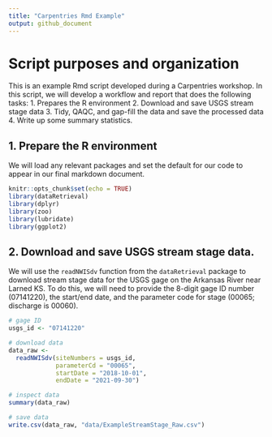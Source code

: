 ```yaml
---
title: "Carpentries Rmd Example"
output: github_document
---
```


# Script purposes and organization
This is an example Rmd script developed during a Carpentries workshop. In this script, we will develop a workflow and report that does the following tasks:
 1. Prepares the R environment
 2. Download and save USGS stream stage data
 3. Tidy, QAQC, and gap-fill the data and save the processed data
 4. Write up some summary statistics.

## 1. Prepare the R environment
We will load any relevant packages and set the default for our code to appear in our final markdown document.

```r
knitr::opts_chunk$set(echo = TRUE)
library(dataRetrieval)
library(dplyr)
library(zoo)
library(lubridate)
library(ggplot2)
```

## 2. Download and save USGS stream stage data.
We will use the `readNWISdv` function from the `dataRetrieval` package to download stream stage data for the USGS gage on the Arkansas River near Larned KS. To do this, we will need to provide the 8-digit gage ID number (07141220), the start/end date, and the parameter code for stage (00065; discharge is 00060).

```r

# gage ID
usgs_id <- "07141220"

# download data
data_raw <- 
  readNWISdv(siteNumbers = usgs_id,
             parameterCd = "00065",
             startDate = "2018-10-01",
             endDate = "2021-09-30")

# inspect data
summary(data_raw)

# save data
write.csv(data_raw, "data/ExampleStreamStage_Raw.csv")
```


